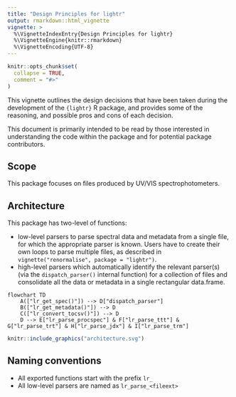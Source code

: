 ```yaml
---
title: "Design Principles for lightr"
output: rmarkdown::html_vignette
vignette: >
  %\VignetteIndexEntry{Design Principles for lightr}
  %\VignetteEngine{knitr::rmarkdown}
  %\VignetteEncoding{UTF-8}
---
```


```r
knitr::opts_chunk$set(
  collapse = TRUE,
  comment = "#>"
)
```

This vignette outlines the design decisions that have been taken during the development of the `{lightr}` R package, and provides some of the reasoning, and possible pros and cons of each decision.

This document is primarily intended to be read by those interested in understanding the code within the package and for potential package contributors.

## Scope

This package focuses on files produced by UV/VIS spectrophotometers.

## Architecture

This package has two-level of functions:

- low-level parsers to parse spectral data and metadata from a single file, for which the appropriate parser is known. Users have to create their own loops to parse multiple files, as described in `vignette("renormalise", package = "lightr")`.
- high-level parsers which automatically identify the relevant parser(s) (via the `dispatch_parser()` internal function) for a collection of files and consolidate all the data or metadata in a single rectangular data.frame.

```comment
flowchart TD
    A(["lr_get_spec()"]) --> D["dispatch_parser"]
    B(["lr_get_metadata()"]) --> D
    C(["lr_convert_tocsv()"]) --> D
    D --> E["lr_parse_procspec"] & F["lr_parse_ttt"] & G["lr_parse_trt"] & H["lr_parse_jdx"] & I["lr_parse_trm"]
```

```r
knitr::include_graphics("architecture.svg")
```

## Naming conventions

- All exported functions start with the prefix `lr_`
- All low-level parsers are named as `lr_parse_<fileext>`
